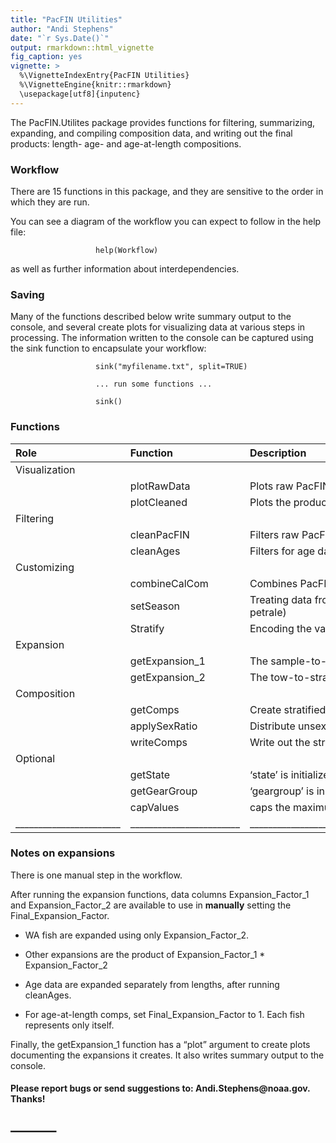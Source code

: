 ```yaml
---
title: "PacFIN Utilities"
author: "Andi Stephens"
date: "`r Sys.Date()`"
output: rmarkdown::html_vignette
fig_caption: yes
vignette: >
  %\VignetteIndexEntry{PacFIN Utilities}
  %\VignetteEngine{knitr::rmarkdown}
  \usepackage[utf8]{inputenc}
---
```



The PacFIN.Utilites package provides functions for filtering, summarizing, expanding, and compiling composition data, and writing out the final products: length- age- and age-at-length compositions.

### Workflow

There are 15 functions in this package, and they are sensitive to the order in which they are run.  

You can see a diagram of the workflow you can expect to follow in the help file:  

```
                   help(Workflow)
```  
  
as well as further information about interdependencies.  

### Saving

Many of the functions described below write summary output to the console, and several create plots for visualizing data at various steps in processing. The information written to the console can be captured using the sink function to encapsulate your workflow:
  
```
                   sink("myfilename.txt", split=TRUE)

                   ... run some functions ...

                   sink()
```
  
### Functions

| Role                    |  Function         |     Description
| :-----------------------| :-----------------| :----------------
| Visualization           |                   |       
|                         | plotRawData       | Plots raw PacFIN data  
|                         | plotCleaned       | Plots the product of cleanPacFIN similarly   
| Filtering               |                   |       
|                         | cleanPacFIN       | Filters raw PacFIN data  
|                         | cleanAges         | Filters for age data
| Customizing             |                   |       
|                         | combineCalCom     | Combines PacFIN and CalCOM data
|                         | setSeason         | Treating data from seasonal fisheries (e.g., petrale)
|                         | Stratify          | Encoding the values in a column to a subset
| Expansion               |                   |       
|                         | getExpansion_1    | The sample-to-tow expansion
|                         | getExpansion_2    | The tow-to-stratum expansion
| Composition             |                   |                 
|                         | getComps          | Create stratified compositions
|                         | applySexRatio     | Distribute unsexed fish as males and females
|                         | writeComps        | Write out the stratified, sexed compositions
| Optional                |                   |       
|                         | getState          | 'state' is initialized by cleanPacFIN
|                         | getGearGroup      | 'geargroup' is initialized by cleanPacFIN
|                         | capValues         | caps the maximum value in a vector
|_______________________|________________________|________________________________________________

### Notes on expansions

There is one manual step in the workflow.  

After running the expansion functions, data columns Expansion_Factor_1 and Expansion_Factor_2 are available to use in **manually** setting the Final_Expansion_Factor.  
  
  
* WA fish are expanded using only Expansion_Factor_2.  
  
* Other expansions are the product of Expansion_Factor_1 * Expansion_Factor_2  

* Age data are expanded separately from lengths, after running cleanAges.  
  
* For age-at-length comps, set Final_Expansion_Factor to 1. Each fish represents only itself.    
  
  
Finally, the getExpansion_1 function has a "plot" argument to create plots documenting the expansions it creates. It also writes summary output to the console.

#### Please report bugs or send suggestions to: Andi.Stephens@noaa.gov.  Thanks!    

-----------
-----------
  
  



